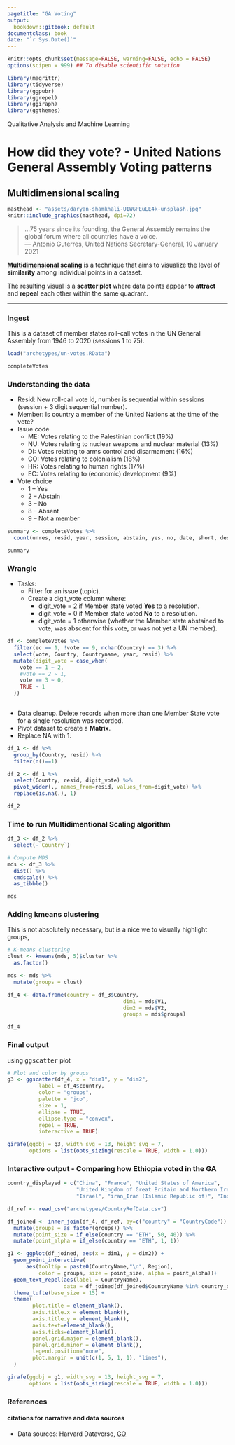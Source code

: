 ```yaml
---
pagetitle: "GA Voting"
output:
  bookdown::gitbook: default
documentclass: book
date: "`r Sys.Date()`"
---
```


```r
knitr::opts_chunk$set(message=FALSE, warning=FALSE, echo = FALSE)
options(scipen = 999) ## To disable scientific notation

library(magrittr)
library(tidyverse)
library(ggpubr)
library(ggrepel)
library(ggiraph)
library(ggthemes)

```

Qualitative Analysis and Machine Learning

# How did they vote? - United Nations General Assembly Voting patterns
## Multidimensional scaling

```r

masthead <- "assets/daryan-shamkhali-UIWGPEuLE4k-unsplash.jpg"
knitr::include_graphics(masthead, dpi=72)

```

> ...75 years since its founding, the General Assembly remains the global forum where all countries have a voice.\
--- Antonio Guterres, United Nations Secretary-General, 10 January 2021

<a href="https://en.wikipedia.org/wiki/Multidimensional_scaling">__Multidimensional scaling__</a> is a technique that aims to visualize the level of __similarity__ among individual points in a dataset.

The resulting visual is a __scatter plot__ where data points appear to __attract__ and __repeal__ each other within the same quadrant.

***

### Ingest

This is a dataset of member states roll-call votes in the UN General Assembly from 1946 to 2020 (sessions 1 to 75).

```r
load("archetypes/un-votes.RData")

completeVotes

```

### Understanding the data  

* Resid: New roll-call vote id, number is sequential within sessions (session + 3 digit sequential number).   
* Member: Is country a member of the United Nations at the time of the vote?   
* Issue code  
  * ME: Votes relating to the Palestinian conflict (19%)  
  * NU: Votes relating to nuclear weapons and nuclear material (13%)  
  * DI: Votes relating to arms control and disarmament (16%)  
  * CO: Votes relating to colonialism (18%)  
  * HR: Votes relating to human rights (17%)  
  * EC: Votes relating to (economic) development (9%)  
* Vote choice  
  * 1 – Yes  
  * 2 – Abstain  
  * 3 – No  
  * 8 – Absent  
  * 9 – Not a member  

```r
summary <- completeVotes %>%
  count(unres, resid, year, session, abstain, yes, no, date, short, descr, me, nu, di, hr, co, ec)

summary

```

### Wrangle

* Tasks:  
  * Filter for an issue (topic).  
  * Create a digit_vote column where:  
    * digit_vote = 2 if Member state voted __Yes__ to a resolution.  
    * digit_vote = 0 if Member state voted __No__ to a resolution.  
    * digit_vote = 1 otherwise (whether the Member state abstained to vote, was abscent for this vote, or was not yet a UN member).  


```r

df <- completeVotes %>% 
  filter(ec == 1, !vote == 9, nchar(Country) == 3) %>%
  select(vote, Country, Countryname, year, resid) %>%
  mutate(digit_vote = case_when(
    vote == 1 ~ 2,
    #vote == 2 ~ 1,
    vote == 3 ~ 0,
    TRUE ~ 1
  ))
  

```

* Data cleanup. Delete records when more than one Member State vote for a single resolution was recorded.  
* Pivot dataset to create a __Matrix__.  
* Replace NA with 1.  


```r
df_1 <- df %>%
  group_by(Country, resid) %>%
  filter(n()==1)

df_2 <- df_1 %>%
  select(Country, resid, digit_vote) %>%
  pivot_wider(., names_from=resid, values_from=digit_vote) %>%
  replace(is.na(.), 1)

df_2

```

### Time to run Multidimentional Scaling algorithm

```r
df_3 <- df_2 %>%
  select(-`Country`)

# Compute MDS
mds <- df_3 %>%
  dist() %>%          
  cmdscale() %>%
  as_tibble()

mds

```

### Adding kmeans clustering

This is not absolutelly necessary, but is a nice we to visually highlight groups,

```r
# K-means clustering
clust <- kmeans(mds, 5)$cluster %>%
  as.factor()

mds <- mds %>%
  mutate(groups = clust)

df_4 <- data.frame(country = df_3$Country, 
                                     dim1 = mds$V1, 
                                     dim2 = mds$V2, 
                                     groups = mds$groups)

df_4

```

### Final output 
using <kbd>ggscatter</kbd> plot

```r
# Plot and color by groups
g3 <- ggscatter(df_4, x = "dim1", y = "dim2", 
          label = df_4$country,
          color = "groups",
          palette = "jco",
          size = 1, 
          ellipse = TRUE,
          ellipse.type = "convex",
          repel = TRUE,
          interactive = TRUE)

girafe(ggobj = g3, width_svg = 13, height_svg = 7,
       options = list(opts_sizing(rescale = TRUE, width = 1.0)))

```

### Interactive output - Comparing how Ethiopia voted in the GA

```r

country_displayed = c("China", "France", "United States of America", 
                      "United Kingdom of Great Britain and Northern Ireland", "Russian Federation", 
                      "Israel", "iran_Iran (Islamic Republic of)", "India", "Pakistan", "Ethiopia")

df_ref <- read_csv("archetypes/CountryRefData.csv")

df_joined <- inner_join(df_4, df_ref, by=c("country" = "CountryCode")) %>%
  mutate(groups = as_factor(groups)) %>%
  mutate(point_size = if_else(country == "ETH", 50, 40)) %>%
  mutate(point_alpha = if_else(country == "ETH", 1, 1))

g1 <- ggplot(df_joined, aes(x = dim1, y = dim2)) +
  geom_point_interactive(
      aes(tooltip = paste0(CountryName,"\n", Region), 
          color = groups, size = point_size, alpha = point_alpha))+ 
  geom_text_repel(aes(label = CountryName), 
                  data = df_joined[df_joined$CountryName %in% country_displayed,], size = 10) +
  theme_tufte(base_size = 15) +
  theme(
        plot.title = element_blank(),
        axis.title.x = element_blank(),
        axis.title.y = element_blank(),
        axis.text=element_blank(),
        axis.ticks=element_blank(),
        panel.grid.major = element_blank(),
        panel.grid.minor = element_blank(),
        legend.position="none",
        plot.margin = unit(c(1, 5, 1, 1), "lines"),
  )

girafe(ggobj = g1, width_svg = 13, height_svg = 7,
       options = list(opts_sizing(rescale = TRUE, width = 1.0)))
```

### References
#### citations for narrative and data sources

* Data sources: Harvard Dataverse, [GO](https://dataverse.harvard.edu/dataset.xhtml?persistentId=doi:10.7910/DVN/LEJUQZ){target="_blank"}
